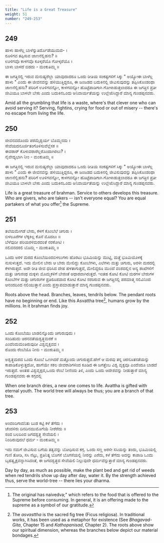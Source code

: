 ```yaml
---
title: "Life is a Great Treasure"
weight: 51
number: "249-253"
---
```


## 249

ಹಾಳು ಹಾಳೆಲ್ಲ ಬಾಳೆನ್ನುತಿರ್ದೊಡೆಯುಮದ- ।  
ರೂಳಿಗವ ತಪ್ಪಿಸುವ ಜಾಣನೆಲ್ಲಿಹನು? ॥  
ಊಳಿಗವೊ ಕಾಳಗವೊ ಕೂಳ್ಕರೆಯೊ ಗೋಳ್ಕರೆಯೊ ।  
ಬಾಳು ಬಾಳದೆ ಬಿಡದು - ಮಂಕುತಿಮ್ಮ ॥

ಈ ಜಗತ್ತಿನಲ್ಲಿ ಇರುವ ಮನುಷ್ಯರೆಲ್ಲಾ ಯಾವುದಾದರೂ ಒಂದು ರೀತಿಯ ಸಂಕಷ್ಟಗಳಿಗೆ ಸಿಕ್ಕು " ಅಯ್ಯೋಈ ಬಾಳೆಲ್ಲ ಹಾಳು " ಎಂದು ಈ ಜೀವನವನ್ನು ಹಳಿಯುತ್ತಿದ್ದರೂ, ಈ ಜಂಜಡದ ಬದುಕಿನಲ್ಲಿ ಜೀವಿಸುವುದನ್ನು ತಪ್ಪಿಸಿಕೊಂಡಂಥಾ ಜಾಣನೆಲ್ಲಿಹನು? ಪರಿರಿಗೆ ಊಳಿಗವನ್ನೋ, ಕಾಳಗವನ್ನೋ ಹೊಟ್ಟೆಪಾಡಿಗಾಗಿ ಗೋಳಾಡುತ್ತಲಾದರೂ ಈ ಜಗತ್ತಿನ ಪ್ರತೀ ಜೀವಿಯೂ ಬಾಳಲೇ ಬೇಕು ಎಂದು ಬದುಕಿನಒಂದು ಅನಿವಾರ್ಯತೆಯನ್ನು ಉಲ್ಲೇಖಿಸಿದ್ದಾರೆ ಮಾನ್ಯ ಗುಂಡಪ್ಪನವರು.

Amid all the grumbling that life is a waste, where's that clever one who can avoid serving it? Serving, fightins, crying for food or out of misery -- there's no escape from living the life.

## 250

ಜೀವನವದೊಂದು ಪರಮೈಶ್ವರ್ಯ ಬೊಮ್ಮನದು ।  
ಸೇವೆಯದನೂರ್ಜಿತಂಗೊಳಿಸುವೆಲ್ಲೆಸಕ ॥  
ಈವರಾರ್ ಕೊಳುವರಾರೆಲ್ಲರೊಂದಾಗಿರಲು? ।  
ನೈವೇದ್ಯಭಾಗಿ ನೀಂ - ಮಂಕುತಿಮ್ಮ ॥

ಈ ಜಗತ್ತಿನಲ್ಲಿ ಇರುವ ಮನುಷ್ಯರೆಲ್ಲಾ ಯಾವುದಾದರೂ ಒಂದು ರೀತಿಯ ಸಂಕಷ್ಟಗಳಿಗೆ ಸಿಕ್ಕು " ಅಯ್ಯೋಈ ಬಾಳೆಲ್ಲ ಹಾಳು " ಎಂದು ಈ ಜೀವನವನ್ನು ಹಳಿಯುತ್ತಿದ್ದರೂ, ಈ ಜಂಜಡದ ಬದುಕಿನಲ್ಲಿ ಜೀವಿಸುವುದನ್ನು ತಪ್ಪಿಸಿಕೊಂಡಂಥಾ ಜಾಣನೆಲ್ಲಿಹನು? ಪರಿರಿಗೆ ಊಳಿಗವನ್ನೋ, ಕಾಳಗವನ್ನೋ ಹೊಟ್ಟೆಪಾಡಿಗಾಗಿ ಗೋಳಾಡುತ್ತಲಾದರೂ ಈ ಜಗತ್ತಿನ ಪ್ರತೀ ಜೀವಿಯೂ ಬಾಳಲೇ ಬೇಕು ಎಂದು ಬದುಕಿನಒಂದು ಅನಿವಾರ್ಯತೆಯನ್ನು ಉಲ್ಲೇಖಿಸಿದ್ದಾರೆ ಮಾನ್ಯ ಗುಂಡಪ್ಪನವರು.

Life is a great treasure of brahman. Service to others develops this treasure. Who are givers, who are takers -- isn't everyone equal? You are equal partakers of what you offer[^90] the Supreme.

## 251

ತಲೆಯಮೇಗಡೆ ಬೇರು, ಕೆಳಗೆ ಕೊಂಬೆಲೆ ಚಿಗುರು ।  
ಬಿಳಲೂರೆಗಳ ಲೆಕ್ಕಕಿಲ್ಲ ಕೊನೆ ಮೊದಲು ॥  
ಬೆಳೆವುದೀ ಪರಿಯರಳಿಮರದಂತೆ ನರಕೋಟಿ ।  
ನಲಿವನದರಲಿ ಬೊಮ್ಮ - ಮಂಕುತಿಮ್ಮ ॥

ಒಂದು ಅರಳಿ ಮರದ ಕೊಂಬೆಯಿಂದಬಿಳಲುಗಳು ಹೊರಟು ಭೂಮಿಯನ್ನು ಮುಟ್ಟಿ, ಮತ್ತೆ ಭೂಮಿಯೊಳಕ್ಕೆ ನುಸುಳುತ್ತದೆ. ಇದು ಮೇಲಿನ ಬೇರು ಆ ಬೇರು ಮೇಲಿದ್ದು ಕೊಂಬೆಗಳು, ಎಲೆಗಳು ಮತ್ತು ಚಿಗುರು, ಅರಳೀ ಮರದಲ್ಲಿ ಕೆಳಗಿರುತ್ತದೆ. ಅದೇ ರೀತಿ ಜೀವ ಧರಿಸಿದ ದೇಹ ಹಳತಾಗುತ್ತದೆ, ಮೇಲಿದ್ದರೂ ಮುಂದೆ ವಂಶದಲ್ಲಿನ ಅನ್ಯ ಶಾಖೆಗಳಿಗೆ ಮತ್ತು ಚಿಗುರಂಥ ಮಕ್ಕಳು ಮೊಮ್ಮಕಳಿಗೆ ಬೇರಂತೆ ಆಧಾರವಾಗಿರುತ್ತದೆ. ಇಂತಹ ಕೋಟಿ ಕೋಟಿ ಮರಗಳ ಬೇರುಗಳ ಕೊಂಬೆಗಳ ಮತ್ತು ಚಿಗುರುಗಳ ಪ್ರತಿರೂಪವಾದ ಕೋಟಿ ಕೋಟಿ ನರರಿರುವ ಈ ಜಗತ್ತಿನಲ್ಲಿ ಪರಮಾತ್ಮ ನಲಿವಿನಿಂದ ಆನಂದದಿಂದ ನಲಿಯುತ್ತಾನೆ ಎಂದು ಪ್ರಸ್ತಾಪಮಾಡುತ್ತಾರೆ ಮಾನ್ಯ ಗುಂಡಪ್ಪನವರು.

Roots above the head. Branches, leaves, tendrils below. The pendant roots have no beginning or end. Like this Asvattha tree[^91], humans grow by the millions. In it brahman finds joy.

## 252

ಒಂದು ಕೊಂಬೆಯು ಬಾಡಲಿನ್ನೊಂದು ಚಿಗುರುವುದು ।  
ಸಂದಿಹುದು ಚಿರನವತೆಯಶ್ವತ್ಥಮರಕೆ ॥  
ಎಂದೆಂದುಮಂತಿರುವುದೀ ವಿಶ್ವವೃಕ್ಷವದ ।  
ರೊಂದು ರೆಂಬೆಯೊ ನೀನು - ಮಂಕುತಿಮ್ಮ ॥

ಅಶ್ವತ್ಥಮರದ ಒಂದು ಕೊಂಬೆ ಒಣಗಿದರೆ ಮತ್ತೊಂದು ಚಿಗುರುತ್ತದೆ.ಹೇಗೆ ಆ ಮರವು ತನ್ನ ಚಿರನೂತನತೆಯನ್ನು ಕಾಪಾಡಿಕೊಳ್ಳುತ್ತದೋ, ಹಾಗೆಯೇ ಸಕಲ ಜೀವರಾಶಿಗಳಿಂದ ಕೂಡಿದ ಈ ಜಗತ್ತೆಂಬ ವಿಶ್ವ ವೃಕ್ಷವೂ ಎಂದೆಂದೂ ಬಾಡದೆ ಇರುತ್ತದೆ. ಅಂತಹ ವಿಶ್ವವೃಕ್ಷದ,ಒಂದು ರೆಂಬೆ ನೀನೆಂದು ತಿಳಿ, ಎಂದು ಒಂದು ಆದೇಶವನ್ನು ನೀಡುತ್ತಾರೆ ಮಾನ್ಯ ಗುಂಡಪ್ಪನವರು ಈ ಕಗ್ಗದಲ್ಲಿ

When one branch dries, a new one comes to life. Avattha is gifted with eternal youth. The world tree will always be thus; you are a branch of that tree.

## 253

ಅಂದಂದಿಗಾದನಿತು ಬುಡ ಕಟ್ಟಿ ಕಳೆ ತೆಗೆದು ।  
ಚೆಂದಳಿರು ದಿನದಿನಮುಮೊಗೆಯೆ ನೀರೆರೆದು ॥  
ಸಂದ ಬಲದಿಂದ ಜಗದಶ್ವತ್ಥ ಸೇವೆಯಲಿ ।  
ನಿಂದಿರುವುದಲೆ ಧರ್ಮ - ಮಂಕುತಿಮ್ಮ ॥

ಇದು ನಮಗೆ ಜೀವಿಸುವ ಬಗೆಯ ತತ್ವವನ್ನು ಬೋಧಿಸುವ ಕಗ್ಗ. ಒಂದು ಸಣ್ಣ ಅರಳೀ ಸಸಿಯನ್ನು ತಂದು, ಭೂಮಿಯಲ್ಲಿ ಗುಣಿ ತೋಡಿ, ಸಸಿ ನೆಟ್ಟು, ಪ್ರತಿನಿತ್ಯ ಬೊಗಸೆ ಬೊಗಸೆಯಲ್ಲಿ ನೀರನ್ನು ಎರೆದು, ಕಳೆ ತೆಗೆದು ಅದನ್ನು ಕಾಪಾಡಿ ಒಂದು ಬೃಹತ್ವೃಕ್ಷವನ್ನಾಗಿಸಿದಂತೆ, ಈ ಜಗದಶ್ವತ್ಥದ ಸೇವೆಯಲಿ ನಿಲ್ಲುವುದೇ ಧರ್ಮವೆನ್ನುತ್ತಾರೆ ಮಾನ್ಯ ಗುಂಡಪ್ಪನವರು.

Day by day, as much as possible, make the plant bed and get rid of weeds when red tendrils show up day after day, water it. By the strength achieved thus, serve the world-tree -- there lies your dharma.

[^90]: The original has naivedva;" which refers to the food that is offered to the Supreme before consuming. In general, it is an offering made to the supreme as a symbol of our gratitude.
[^91]: The _asvasttha_ is the sacred fig tree (Ficus religiosa). In traditional works, it has been used as a metaphor for existence (See _Bhagavad-Gita_, Chapter 15 and _Kathopanisad_, Chapter 2). The roots above show our spiritual dimension, whereas the branches below depict our material bondages.
